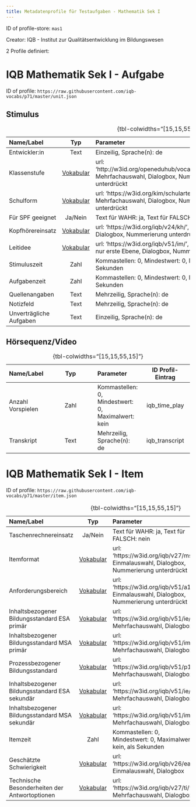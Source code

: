 ```yaml
---
title: Metadatenprofile für Testaufgaben - Mathematik Sek I
---
```


ID of profile-store: `mas1`

Creator: IQB - Institut zur Qualitätsentwicklung im Bildungswesen

2 Profile definiert:

# IQB Mathematik Sek I - Aufgabe

ID of profile: `https://raw.githubusercontent.com/iqb-vocabs/p71/master/unit.json`

## Stimulus

| Name/Label | Typ | Parameter | ID Profil-Eintrag |
| :--- | :---: | :--- | :---: |
| Entwickler:in | Text | Einzeilig, Sprache(n): de   | iqb_author |
| Klassenstufe | [Vokabular](http://w3id.org/openeduhub/vocabs/educationalLevel/) | url: 'http://w3id.org/openeduhub/vocabs/educationalLevel/', Mehrfachauswahl, Dialogbox, Nummerierung unterdrückt | iqb_educational_level |
| Schulform | [Vokabular](https://w3id.org/kim/schularten/) | url: 'https://w3id.org/kim/schularten/', Mehrfachauswahl, Dialogbox, Nummerierung unterdrückt | iqb_school_type |
| Für SPF geeignet | Ja/Nein | Text für WAHR: ja, Text für FALSCH: nein | iqb_spf |
| Kopfhörereinsatz | [Vokabular](https://w3id.org/iqb/v24/kh/) | url: 'https://w3id.org/iqb/v24/kh/', Einmalauswahl, Dialogbox, Nummerierung unterdrückt | iqb_phones |
| Leitidee | [Vokabular](https://w3id.org/iqb/v51/im/) | url: 'https://w3id.org/iqb/v51/im/', Einmalauswahl, Zeige nur erste Ebene, Dialogbox, Nummerierung unterdrückt | iqb_competence |
| Stimuluszeit | Zahl | Kommastellen: 0, Mindestwert: 0, Maximalwert: kein, als Sekunden | iqb_time_stimulus |
| Aufgabenzeit | Zahl | Kommastellen: 0, Mindestwert: 0, Maximalwert: kein, als Sekunden | iqb_time_unit |
| Quellenangaben | Text | Mehrzeilig, Sprache(n): de   | iqb_copyright |
| Notizfeld | Text | Mehrzeilig, Sprache(n): de   | iqb_note_field |
| Unverträgliche Aufgaben | Text | Einzeilig, Sprache(n): de   | iqb_compatibility |

: {tbl-colwidths="[15,15,55,15]"}

## Hörsequenz/Video

| Name/Label | Typ | Parameter | ID Profil-Eintrag |
| :--- | :---: | :--- | :---: |
| Anzahl Vorspielen | Zahl | Kommastellen: 0, Mindestwert: 0, Maximalwert: kein | iqb_time_play |
| Transkript | Text | Mehrzeilig, Sprache(n): de   | iqb_transcript |

: {tbl-colwidths="[15,15,55,15]"}

# IQB Mathematik Sek I - Item

ID of profile: `https://raw.githubusercontent.com/iqb-vocabs/p71/master/item.json`

| Name/Label | Typ | Parameter | ID Profil-Eintrag |
| :--- | :---: | :--- | :---: |
| Taschenrechnereinsatz | Ja/Nein | Text für WAHR: ja, Text für FALSCH: nein | iqb_calculator |
| Itemformat | [Vokabular](https://w3id.org/iqb/v27/ms/) | url: 'https://w3id.org/iqb/v27/ms/', Einmalauswahl, Dialogbox, Nummerierung unterdrückt | iqb_item_format |
| Anforderungsbereich | [Vokabular](https://w3id.org/iqb/v51/a1/) | url: 'https://w3id.org/iqb/v51/a1/', Einmalauswahl, Dialogbox, Nummerierung unterdrückt | iqb_requirement_area |
| Inhaltsbezogener Bildungsstandard ESA primär | [Vokabular](https://w3id.org/iqb/v51/ie/) | url: 'https://w3id.org/iqb/v51/ie/', Mehrfachauswahl, Dialogbox | iqb_standards_esa1 |
| Inhaltsbezogener Bildungsstandard MSA primär | [Vokabular](https://w3id.org/iqb/v51/im/) | url: 'https://w3id.org/iqb/v51/im/', Mehrfachauswahl, Dialogbox | iqb_standards_msa1 |
| Prozessbezogener Bildungsstandard | [Vokabular](https://w3id.org/iqb/v51/p1/) | url: 'https://w3id.org/iqb/v51/p1/', Mehrfachauswahl, Dialogbox | iqb_standards_pr |
| Inhaltsbezogener Bildungsstandard ESA sekundär | [Vokabular](https://w3id.org/iqb/v51/ie/) | url: 'https://w3id.org/iqb/v51/ie/', Mehrfachauswahl, Dialogbox | iqb_standards_esa2 |
| Inhaltsbezogener Bildungsstandard MSA sekundär | [Vokabular](https://w3id.org/iqb/v51/im/) | url: 'https://w3id.org/iqb/v51/im/', Mehrfachauswahl, Dialogbox | iqb_standards_msa2 |
| Itemzeit | Zahl | Kommastellen: 0, Mindestwert: 0, Maximalwert: kein, als Sekunden | iqb_time_item |
| Geschätzte Schwierigkeit | [Vokabular](https://w3id.org/iqb/v26/ea/) | url: 'https://w3id.org/iqb/v26/ea/', Einmalauswahl, Dialogbox | iqb_exante_difficulty |
| Technische Besonderheiten der Antwortoptionen | [Vokabular](https://w3id.org/iqb/v27/ti/) | url: 'https://w3id.org/iqb/v27/ti/', Mehrfachauswahl, Dialogbox | iqb_itemtech |

: {tbl-colwidths="[15,15,55,15]"}

